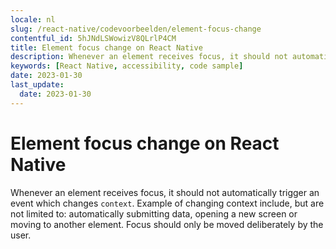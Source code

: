 ```yaml
---
locale: nl
slug: /react-native/codevoorbeelden/element-focus-change
contentful_id: 5hJNdLSWowizV8QLrlP4CM
title: Element focus change on React Native
description: Whenever an element receives focus, it should not automatically trigger an event which changes context.
keywords: [React Native, accessibility, code sample]
date: 2023-01-30
last_update:
  date: 2023-01-30
---
```


# Element focus change on React Native

Whenever an element receives focus, it should not automatically trigger an event which changes `context`. Example of changing context include, but are not limited to: automatically submitting data, opening a new screen or moving to another element. Focus should only be moved deliberately by the user.

<CodeSample id="element-focus" platform="react native" locale="nl"/>
